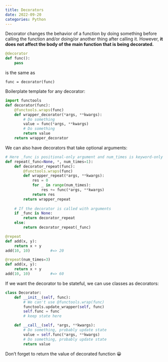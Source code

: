 ```yaml
---
title: Decorators
date: 2022-09-20
categories: Python
---
```

Decorator changes the behavior of a function by doing something before calling the function and/or doing/or another thing after calling it. However, **it does not affect the body of the main function that is being decorated.**

```python
@decorator
def func():
    pass
```
is the same as
```pythob
func = decorator(func)
```

Boilerplate template for any decorator:
```python
import functools
def decorator(func):
    @functools.wraps(func)
    def wrapper_decorator(*args, **kwargs):
        # Do something
        value = func(*args, **kwargs)
        # Do something
        return value
    return wrapper_decorator
```

We can also have decorators that take optional arguments:
```python
# Here _func is positional-only argument and num_times is keyword-only argument
def repeat(_func=None, *, num_times=1):
    def decorator_repeat(func):
        @functools.wraps(func)
        def wrapper_repeat(*args, **kwargs):
            res = 0
            for _ in range(num_times):
                res += func(*args, **kwargs)
            return res
        return wrapper_repeat
    
    # If the decorator is called with arguments
    if _func is None:
        return decorator_repeat
    else:
        return decorator_repeat(_func)

@repeat
def add(x, y):
    return x + y
add(10, 10)         #=> 20

@repeat(num_times=3)
def add(x, y):
    return x + y
add(10, 10)         #=> 60
```

If we want the decorator to be stateful, we can use classes as decorators:
```python
class Decorator:
    def __init__(self, func):
        # We can't use @functools.wrap(func)
        functools.update_wrapper(self, func)
        self.func = func
        # keep state here

    def __call__(self, *args, **kwargs):
        # Do something, probably update state
        value = self.func(*args, **kwargs)
        # Do something, probably update state
        return value
```
Don't forget to return the value of decorated function 😀

